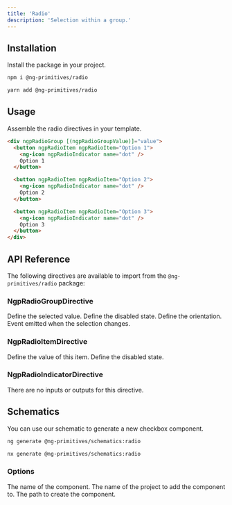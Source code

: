 ```yaml
---
title: 'Radio'
description: 'Selection within a group.'
---
```


## Installation

Install the package in your project.

<CodeGroup>

```bash npm
npm i @ng-primitives/radio
```

```bash yarn
yarn add @ng-primitives/radio
```

</CodeGroup>

## Usage

Assemble the radio directives in your template.

```html
<div ngpRadioGroup [(ngpRadioGroupValue)]="value">
  <button ngpRadioItem ngpRadioItem="Option 1">
    <ng-icon ngpRadioIndicator name="dot" />
    Option 1
  </button>

  <button ngpRadioItem ngpRadioItem="Option 2">
    <ng-icon ngpRadioIndicator name="dot" />
    Option 2
  </button>

  <button ngpRadioItem ngpRadioItem="Option 3">
    <ng-icon ngpRadioIndicator name="dot" />
    Option 3
  </button>
</div>
```

## API Reference

The following directives are available to import from the `@ng-primitives/radio` package:

### NgpRadioGroupDirective

<ResponseField name="ngpRadioGroupValue" type="string | undefined">
  Define the selected value.
</ResponseField>

<ResponseField name="ngpRadioGroupDisabled" type="boolean" default="false">
  Define the disabled state.
</ResponseField>

<ResponseField name="ngpRadioGroupOrientation" type="'vertical' | 'horizontal'" default="horizontal">
  Define the orientation.
</ResponseField>

<ResponseField name="ngpRadioGroupValueChange" type="boolean">
  Event emitted when the selection changes.
</ResponseField>

### NgpRadioItemDirective

<ResponseField name="ngpRadioItemValue" type="string" required="true">
  Define the value of this item.
</ResponseField>

<ResponseField name="ngpRadioItemDisabled" type="boolean" default="false">
  Define the disabled state.
</ResponseField>

### NgpRadioIndicatorDirective

There are no inputs or outputs for this directive.

## Schematics

You can use our schematic to generate a new checkbox component.

<CodeGroup>

```bash Angular CLI
ng generate @ng-primitives/schematics:radio
```

```bash Nx
nx generate @ng-primitives/schematics:radio
```

</CodeGroup>

### Options

<ResponseField name="name" type="string">
  The name of the component.
</ResponseField>

<ResponseField name="project" type="string">
  The name of the project to add the component to.
</ResponseField>

<ResponseField name="path" type="string">
  The path to create the component.
</ResponseField>

